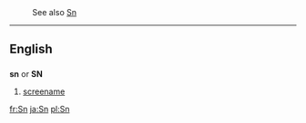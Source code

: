 :See also [[Sn]]
----
==English==

==={{abbreviation}}===
'''sn''' or '''SN'''

# {{cattag|Internet}} [[screename]]

[[fr:Sn]]
[[ja:Sn]]
[[pl:Sn]]